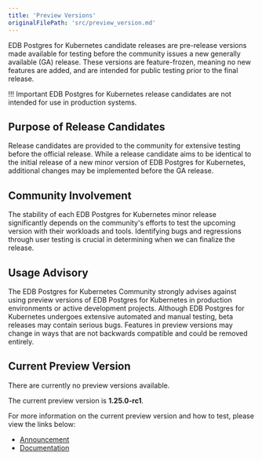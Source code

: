 ```yaml
---
title: 'Preview Versions'
originalFilePath: 'src/preview_version.md'
---
```


EDB Postgres for Kubernetes candidate releases are pre-release versions made available for
testing before the community issues a new generally available (GA) release.
These versions are feature-frozen, meaning no new features are added, and are
intended for public testing prior to the final release.

!!! Important
    EDB Postgres for Kubernetes release candidates are not intended for use in production
    systems.

## Purpose of Release Candidates

Release candidates are provided to the community for extensive testing before
the official release. While a release candidate aims to be identical to the
initial release of a new minor version of EDB Postgres for Kubernetes, additional changes may
be implemented before the GA release.

## Community Involvement

The stability of each EDB Postgres for Kubernetes minor release significantly depends on the
community's efforts to test the upcoming version with their workloads and
tools. Identifying bugs and regressions through user testing is crucial in
determining when we can finalize the release.

## Usage Advisory

The EDB Postgres for Kubernetes Community strongly advises against using preview versions of
EDB Postgres for Kubernetes in production environments or active development projects. Although
EDB Postgres for Kubernetes undergoes extensive automated and manual testing, beta releases
may contain serious bugs. Features in preview versions may change in ways that
are not backwards compatible and could be removed entirely.

## Current Preview Version

There are currently no preview versions available.

The current preview version is **1.25.0-rc1**.

For more information on the current preview version and how to test, please view the links below:

-   [Announcement](https://cloudnative-pg.io/releases/cloudnative-pg-1-25.0-rc1-released/)
-   [Documentation](https://cloudnative-pg.io/documentation/preview/)
